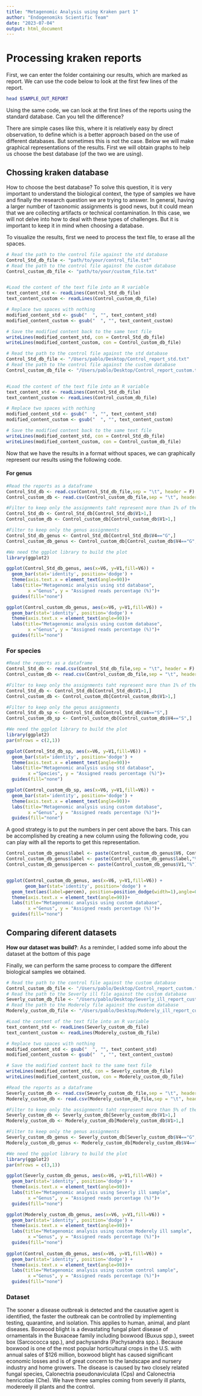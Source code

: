 ```yaml
---
title: "Metagenomic Analysis using Kraken part 1"
author: "Endogenomiks Scientific Team"
date: "2023-07-04"
output: html_document
---
```


# Processing kraken reports

First, we can enter the folder containing our results, which are marked as report. We can use the code below to look at the first few lines of the report. 


```bash
head $SAMPLE_OUT_REPORT
```

Using the same code, we can look at the first lines of the reports using the standard database.
Can you tell the difference? 


There are simple cases like this, where it is relatively easy by direct observation, to define which is a better approach based on the use of different databases. But sometimes this is not the case. 
Below we will make graphical representations of the results. First we will obtain graphs to help us choose the best database (of the two we are using).

## Chossing kraken database

How to choose the best database? 
To solve this question, it is very important to understand the biological context, the type of samples we have and finally the research question we are trying to answer. In general, having a larger number of taxonomic assignments is good news, but it could mean that we are collecting artifacts or technical contamination. In this case, we will not delve into how to deal with these types of challenges. But it is important to keep it in mind when choosing a database. 

To visualize the results, first we need to process the text file, to erase all the spaces. 

```r
# Read the path to the control file against the std database 
Control_Std_db_file <- "path/to/your/control_file.txt"
# Read the path to the control file against the custom database 
Control_custom_db_file <- "path/to/your/custom_file.txt"


#Load the content of the text file into an R variable
text_content_std <- readLines(Control_Std_db_file)
text_content_custom <- readLines(Control_custom_db_file)

# Replace two spaces with nothing
modified_content_std <- gsub("  ", "", text_content_std)
modified_content_custom <- gsub("  ", "", text_content_custom)

# Save the modified content back to the same text file
writeLines(modified_content_std, con = Control_Std_db_file)
writeLines(modified_content_custom, con = Control_custom_db_file)

```

```r
# Read the path to the control file against the std database 
Control_Std_db_file <- "/Users/pablo/Desktop/Control_report_std.txt"
# Read the path to the control file against the custom database 
Control_custom_db_file <- "/Users/pablo/Desktop/Control_report_custom.txt"


#Load the content of the text file into an R variable
text_content_std <- readLines(Control_Std_db_file)
text_content_custom <- readLines(Control_custom_db_file)

# Replace two spaces with nothing
modified_content_std <- gsub("  ", "", text_content_std)
modified_content_custom <- gsub("  ", "", text_content_custom)

# Save the modified content back to the same text file
writeLines(modified_content_std, con = Control_Std_db_file)
writeLines(modified_content_custom, con = Control_custom_db_file)

```



Now that we have the results in a format without spaces, we can graphically represent our results using the following code. 

#### For genus 
```r
#Read the reports as a dataframe 
Control_Std_db <- read.csv(Control_Std_db_file,sep = "\t", header = F)
Control_custom_db <- read.csv(Control_custom_db_file,sep = "\t", header = F)

#Filter to keep only the assignments taht represent more than 1% of the reads. 
Control_Std_db <- Control_Std_db[Control_Std_db$V1>1,]
Control_custom_db <- Control_custom_db[Control_custom_db$V1>1,]

#Filter to keep only the genus assignments 
Control_Std_db_genus <- Control_Std_db[Control_Std_db$V4=="G",]
Control_custom_db_genus <- Control_custom_db[Control_custom_db$V4=="G",]

#We need the ggplot library to build the plot 
library(ggplot2)

ggplot(Control_Std_db_genus, aes(x=V6, y=V1,fill=V6)) + 
  geom_bar(stat='identity', position='dodge') +
  theme(axis.text.x = element_text(angle=90))+
  labs(title="Metagenomic analysis using std database",
        x ="Genus", y = "Assigned reads percentage (%)")+
  guides(fill="none")

ggplot(Control_custom_db_genus, aes(x=V6, y=V1,fill=V6)) + 
  geom_bar(stat='identity', position='dodge') +
  theme(axis.text.x = element_text(angle=90))+
  labs(title="Metagenomic analysis using custom database",
        x ="Genus", y = "Assigned reads percentage (%)")+
  guides(fill="none")
```

### For species 
```r
#Read the reports as a dataframe 
Control_Std_db <- read.csv(Control_Std_db_file,sep = "\t", header = F)
Control_custom_db <- read.csv(Control_custom_db_file,sep = "\t", header = F)

#Filter to keep only the assignments taht represent more than 1% of the reads. 
Control_Std_db <- Control_Std_db[Control_Std_db$V1>1,]
Control_custom_db <- Control_custom_db[Control_custom_db$V1>1,]

#Filter to keep only the genus assignments 
Control_Std_db_sp <- Control_Std_db[Control_Std_db$V4=="S",]
Control_custom_db_sp <- Control_custom_db[Control_custom_db$V4=="S",]

#We need the ggplot library to build the plot 
library(ggplot2)
par(mfrows = c(2,1))

ggplot(Control_Std_db_sp, aes(x=V6, y=V1,fill=V6)) + 
  geom_bar(stat='identity', position='dodge') +
  theme(axis.text.x = element_text(angle=90))+
  labs(title="Metagenomic analysis using std database",
        x ="Species", y = "Assigned reads percentage (%)")+
  guides(fill="none")

ggplot(Control_custom_db_sp, aes(x=V6, y=V1,fill=V6)) + 
  geom_bar(stat='identity', position='dodge') +
  theme(axis.text.x = element_text(angle=90))+
  labs(title="Metagenomic analysis using custom database",
        x ="Genus", y = "Assigned reads percentage (%)")+
  guides(fill="none")
```




A good strategy is to put the numbers in per cent above the bars. This can be accomplished by creating a new column using the following code, you can play with all the reports to get this representation. 


```r

Control_custom_db_genus$label <- paste(Control_custom_db_genus$V6, Control_custom_db_genus$V1, sep = "\n")
Control_custom_db_genus$label <- paste(Control_custom_db_genus$label,"%")
Control_custom_db_genus$percen <- paste(Control_custom_db_genus$V1,"%")


ggplot(Control_custom_db_genus, aes(x=V6, y=V1,fill=V6)) + 
       geom_bar(stat='identity', position='dodge') +
  geom_text(aes(label=percen), position=position_dodge(width=1),angle=00,vjust = 0.25)+  
  theme(axis.text.x = element_text(angle=90))+  
  labs(title="Metagenomic analysis using custom database",
        x ="Genus", y = "Assigned reads percentage (%)")+
  guides(fill="none")
```



## Comparing diferent datasets

**How our dataset was build?**: As a reminder, I added some info about the dataset at the bottom of this page


Finally, we can perform the same process to compare the different biological samples we obtained. 


```r
# Read the path to the control file against the custom database 
Control_custom_db_file <- "/Users/pablo/Desktop/Control_report_custom.txt"
# Read the path to the Severly ill file against the custom database 
Severly_custom_db_file <- "/Users/pablo/Desktop/Severly_ill_report_custom.txt"
# Read the path to the Moderely file against the custom database 
Moderely_custom_db_file <- "/Users/pablo/Desktop/Moderely_ill_report_custom.txt"

#Load the content of the text file into an R variable
text_content_std <- readLines(Severly_custom_db_file)
text_content_custom <- readLines(Moderely_custom_db_file)

# Replace two spaces with nothing
modified_content_std <- gsub("  ", "", text_content_std)
modified_content_custom <- gsub("  ", "", text_content_custom)

# Save the modified content back to the same text file
writeLines(modified_content_std, con = Severly_custom_db_file)
writeLines(modified_content_custom, con = Moderely_custom_db_file)

#Read the reports as a dataframe 
Severly_custom_db <- read.csv(Severly_custom_db_file,sep = "\t", header = F)
Moderely_custom_db <- read.csv(Moderely_custom_db_file,sep = "\t", header = F)

#Filter to keep only the assignments taht represent more than 5% of the reads. 
Severly_custom_db <- Severly_custom_db[Severly_custom_db$V1>1,]
Moderely_custom_db <- Moderely_custom_db[Moderely_custom_db$V1>1,]

#Filter to keep only the genus assignments 
Severly_custom_db_genus <- Severly_custom_db[Severly_custom_db$V4=="G",]
Moderely_custom_db_genus <- Moderely_custom_db[Moderely_custom_db$V4=="G",]

#We need the ggplot library to build the plot 
library(ggplot2)
par(mfrows = c(3,1))

ggplot(Severly_custom_db_genus, aes(x=V6, y=V1,fill=V6)) + 
  geom_bar(stat='identity', position='dodge') +
  theme(axis.text.x = element_text(angle=90))+
  labs(title="Metagenomic analysis using Severly ill sample",
        x ="Genus", y = "Assigned reads percentage (%)")+
  guides(fill="none")

ggplot(Moderely_custom_db_genus, aes(x=V6, y=V1,fill=V6)) + 
  geom_bar(stat='identity', position='dodge') +
  theme(axis.text.x = element_text(angle=90))+
  labs(title="Metagenomic analysis using custom Moderely ill sample",
        x ="Genus", y = "Assigned reads percentage (%)")+
  guides(fill="none")
  
ggplot(Control_custom_db_genus, aes(x=V6, y=V1,fill=V6)) + 
  geom_bar(stat='identity', position='dodge') +
  theme(axis.text.x = element_text(angle=90))+
  labs(title="Metagenomic analysis using custom control sample",
        x ="Genus", y = "Assigned reads percentage (%)")+
  guides(fill="none")
```


### Dataset
The sooner a disease outbreak is detected and the causative agent is identified, the faster the outbreak can be controlled by implementing testing, quarantine, and isolation. This applies to human, animal, and plant diseases. Boxwood blight is a devastating fungal plant disease of ornamentals in the Buxaceae family including boxwood (Buxus spp.), sweet box (Sarcococca spp.), and pachysandra (Pachysandra spp.). Because boxwood is one of the most popular horticultural crops in the U.S. with annual sales of $126 million, boxwood blight has caused significant economic losses and is of great concern to the landscape and nursery industry and home growers. The disease is caused by two closely related fungal species, Calonectria pseudonaviculata (Cps) and Calonectria henricotiae (Che). 
We have three samples coming from severly ill plants, modereely ill plants and the control. 



